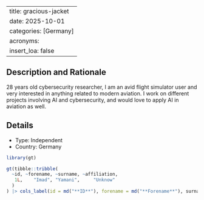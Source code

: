 
---
title: gracious-jacket
date: 2025-10-01
categories: [Germany]
acronyms:
  insert_loa: false
---

## Description and Rationale

28 years old cybersecurity researcher, I am an avid flight simulator user and very interested in anything related to modern aviation. I work on different projects involving AI and cybersecurity, and would love to apply AI in aviation as well.

## Details

* Type: Independent
* Country: Germany

```r
library(gt)

gt(tibble::tribble(
  ~id, ~forename, ~surname, ~affiliation,
   1L,    "Imad", "Yamani",     "Unknow"
  )
) |> cols_label(id = md("**ID**"), forename = md("**Forename**"), surname ~ md("**Surname**"), affiliation ~ md("**Affiliation**"))
```
